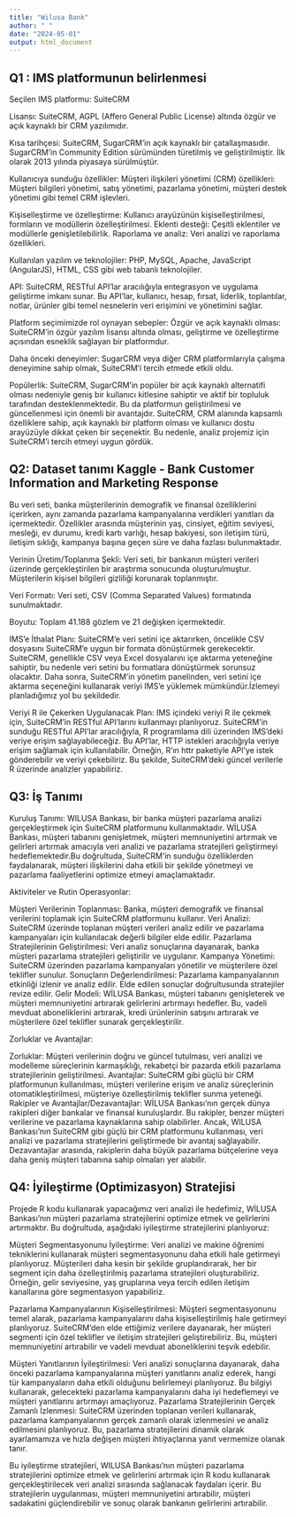```yaml
---
title: "Wilusa Bank"
author: " "
date: "2024-05-01"
output: html_document
---
```



## Q1 : IMS platformunun belirlenmesi

Seçilen IMS platformu: SuiteCRM

Lisansı: SuiteCRM, AGPL (Affero General Public License) altında özgür ve açık kaynaklı bir CRM yazılımıdır.

Kısa tarihçesi: SuiteCRM, SugarCRM'in açık kaynaklı bir çatallaşmasıdır. SugarCRM'in Community Edition sürümünden türetilmiş ve geliştirilmiştir. İlk olarak 2013 yılında piyasaya sürülmüştür.

Kullanıcıya sunduğu özellikler:
Müşteri ilişkileri yönetimi (CRM) özellikleri: Müşteri bilgileri yönetimi, satış yönetimi, pazarlama yönetimi, müşteri destek yönetimi gibi temel CRM işlevleri.

Kişiselleştirme ve özelleştirme: Kullanıcı arayüzünün kişiselleştirilmesi, formların ve modüllerin özelleştirilmesi.
Eklenti desteği: Çeşitli eklentiler ve modüllerle genişletilebilirlik.
Raporlama ve analiz: Veri analizi ve raporlama özellikleri.

Kullanılan yazılım ve teknolojiler: PHP, MySQL, Apache, JavaScript (AngularJS), HTML, CSS gibi web tabanlı teknolojiler.

API: SuiteCRM, RESTful API'lar aracılığıyla entegrasyon ve uygulama geliştirme imkanı sunar. Bu API'lar, kullanıcı, hesap, fırsat, liderlik, toplantılar, notlar, ürünler gibi temel nesnelerin veri erişimini ve yönetimini sağlar.

Platform seçimimizde rol oynayan sebepler:
Özgür ve açık kaynaklı olması: SuiteCRM'in özgür yazılım lisansı altında olması, geliştirme ve özelleştirme açısından esneklik sağlayan bir platformdur.

Daha önceki deneyimler: SugarCRM veya diğer CRM platformlarıyla çalışma deneyimine sahip olmak, SuiteCRM'i tercih etmede etkili oldu.

Popülerlik: SuiteCRM, SugarCRM'in popüler bir açık kaynaklı alternatifi olması nedeniyle geniş bir kullanıcı kitlesine sahiptir ve aktif bir topluluk tarafından desteklenmektedir. Bu da platformun geliştirilmesi ve güncellenmesi için önemli bir avantajdır.
SuiteCRM, CRM alanında kapsamlı özelliklere sahip, açık kaynaklı bir platform olması ve kullanıcı dostu arayüzüyle dikkat çeken bir seçenektir. Bu nedenle, analiz projemiz için SuiteCRM'i tercih etmeyi uygun gördük.



## Q2: Dataset tanımı Kaggle - Bank Customer Information and Marketing Response

Bu veri seti, banka müşterilerinin demografik ve finansal özelliklerini içerirken, aynı zamanda pazarlama kampanyalarına verdikleri yanıtları da içermektedir. Özellikler arasında müşterinin yaş, cinsiyet, eğitim seviyesi, mesleği, ev durumu, kredi kartı varlığı, hesap bakiyesi, son iletişim türü, iletişim sıklığı, kampanya başına geçen süre ve daha fazlası bulunmaktadır.

Verinin Üretim/Toplanma Şekli: Veri seti, bir bankanın müşteri verileri üzerinde gerçekleştirilen bir araştırma sonucunda oluşturulmuştur. Müşterilerin kişisel bilgileri gizliliği korunarak toplanmıştır.

Veri Formatı: Veri seti, CSV (Comma Separated Values) formatında sunulmaktadır.

Boyutu: Toplam 41.188 gözlem ve 21 değişken içermektedir.

IMS'e İthalat Planı: SuiteCRM'e veri setini içe aktarırken, öncelikle CSV dosyasını SuiteCRM'e uygun bir formata dönüştürmek gerekecektir. SuiteCRM, genellikle CSV veya Excel dosyalarını içe aktarma yeteneğine sahiptir, bu nedenle veri setini bu formatlara dönüştürmek sorunsuz olacaktır. Daha sonra, SuiteCRM'in yönetim panelinden, veri setini içe aktarma seçeneğini kullanarak veriyi IMS'e yüklemek mümkündür.İzlemeyi planladığımız yol bu şekildedir.

Veriyi R ile Çekerken Uygulanacak Plan: IMS içindeki veriyi R ile çekmek için, SuiteCRM'in RESTful API'larını kullanmayı planlıyoruz. SuiteCRM'in sunduğu RESTful API'lar aracılığıyla, R programlama dili üzerinden IMS'deki veriye erişim sağlayabileceğiz. Bu API'lar, HTTP istekleri aracılığıyla veriye erişim sağlamak için kullanılabilir. Örneğin, R'ın httr paketiyle API'ye istek gönderebilir ve veriyi çekebiliriz. Bu şekilde, SuiteCRM'deki güncel verilerle R üzerinde analizler yapabiliriz.


## Q3: İş Tanımı

Kuruluş Tanımı: WILUSA Bankası, bir banka müşteri pazarlama analizi gerçekleştirmek için SuiteCRM platformunu kullanmaktadır. WİLUSA Bankası, müşteri tabanını genişletmek, müşteri memnuniyetini artırmak ve gelirleri artırmak amacıyla veri analizi ve pazarlama stratejileri geliştirmeyi hedeflemektedir.Bu doğrultuda, SuiteCRM'in sunduğu özelliklerden faydalanarak, müşteri ilişkilerini daha etkili bir şekilde yönetmeyi ve pazarlama faaliyetlerini optimize etmeyi amaçlamaktadır.

Aktiviteler ve Rutin Operasyonlar:

Müşteri Verilerinin Toplanması: Banka, müşteri demografik ve finansal verilerini toplamak için SuiteCRM platformunu kullanır.
Veri Analizi: SuiteCRM üzerinde toplanan müşteri verileri analiz edilir ve pazarlama kampanyaları için kullanılacak değerli bilgiler elde edilir.
Pazarlama Stratejilerinin Geliştirilmesi: Veri analiz sonuçlarına dayanarak, banka müşteri pazarlama stratejileri geliştirilir ve uygulanır.
Kampanya Yönetimi: SuiteCRM üzerinden pazarlama kampanyaları yönetilir ve müşterilere özel teklifler sunulur.
Sonuçların Değerlendirilmesi: Pazarlama kampanyalarının etkinliği izlenir ve analiz edilir. Elde edilen sonuçlar doğrultusunda stratejiler revize edilir.
Gelir Modeli: WİLUSA Bankası, müşteri tabanını genişleterek ve müşteri memnuniyetini artırarak gelirlerini artırmayı hedefler. Bu, vadeli mevduat aboneliklerini artırarak, kredi ürünlerinin satışını artırarak ve müşterilere özel teklifler sunarak gerçekleştirilir.

Zorluklar ve Avantajlar:

Zorluklar: Müşteri verilerinin doğru ve güncel tutulması, veri analizi ve modelleme süreçlerinin karmaşıklığı, rekabetçi bir pazarda etkili pazarlama stratejilerinin geliştirilmesi.
Avantajlar: SuiteCRM gibi güçlü bir CRM platformunun kullanılması, müşteri verilerine erişim ve analiz süreçlerinin otomatikleştirilmesi, müşteriye özelleştirilmiş teklifler sunma yeteneği.
Rakipler ve Avantajlar/Dezavantajlar:
WİLUSA Bankası'nın gerçek dünya rakipleri diğer bankalar ve finansal kuruluşlardır. Bu rakipler, benzer müşteri verilerine ve pazarlama kaynaklarına sahip olabilirler. Ancak, WILUSA Bankası'nın SuiteCRM gibi güçlü bir CRM platformunu kullanması, veri analizi ve pazarlama stratejilerini geliştirmede bir avantaj sağlayabilir. Dezavantajlar arasında, rakiplerin daha büyük pazarlama bütçelerine veya daha geniş müşteri tabanına sahip olmaları yer alabilir.

## Q4: İyileştirme (Optimizasyon) Stratejisi

Projede R kodu kullanarak yapacağımız veri analizi ile hedefimiz, WİLUSA Bankası'nın müşteri pazarlama stratejilerini optimize etmek ve gelirlerini artırmaktır. Bu doğrultuda, aşağıdaki iyileştirme stratejilerini planlıyoruz:

Müşteri Segmentasyonunu İyileştirme: Veri analizi ve makine öğrenimi tekniklerini kullanarak müşteri segmentasyonunu daha etkili hale getirmeyi planlıyoruz. Müşterileri daha kesin bir şekilde gruplandırarak, her bir segment için daha özelleştirilmiş pazarlama stratejileri oluşturabiliriz. Örneğin, gelir seviyesine, yaş gruplarına veya tercih edilen iletişim kanallarına göre segmentasyon yapabiliriz.

Pazarlama Kampanyalarının Kişiselleştirilmesi: Müşteri segmentasyonunu temel alarak, pazarlama kampanyalarını daha kişiselleştirilmiş hale getirmeyi planlıyoruz. SuiteCRM'den elde ettiğimiz verilere dayanarak, her müşteri segmenti için özel teklifler ve iletişim stratejileri geliştirebiliriz. Bu, müşteri memnuniyetini artırabilir ve vadeli mevduat aboneliklerini teşvik edebilir.

Müşteri Yanıtlarının İyileştirilmesi: Veri analizi sonuçlarına dayanarak, daha önceki pazarlama kampanyalarına müşteri yanıtlarını analiz ederek, hangi tür kampanyaların daha etkili olduğunu belirlemeyi planlıyoruz. Bu bilgiyi kullanarak, gelecekteki pazarlama kampanyalarını daha iyi hedeflemeyi ve müşteri yanıtlarını artırmayı amaçlıyoruz.
Pazarlama Stratejilerinin Gerçek Zamanlı İzlenmesi: SuiteCRM üzerinden toplanan verileri kullanarak, pazarlama kampanyalarının gerçek zamanlı olarak izlenmesini ve analiz edilmesini planlıyoruz. Bu, pazarlama stratejilerini dinamik olarak ayarlamamıza ve hızla değişen müşteri ihtiyaçlarına yanıt vermemize olanak tanır.

Bu iyileştirme stratejileri, WILUSA Bankası'nın müşteri pazarlama stratejilerini optimize etmek ve gelirlerini artırmak için R kodu kullanarak gerçekleştirilecek veri analizi sırasında sağlanacak faydaları içerir. Bu stratejilerin uygulanması, müşteri memnuniyetini artırabilir, müşteri sadakatini güçlendirebilir ve sonuç olarak bankanın gelirlerini artırabilir.
